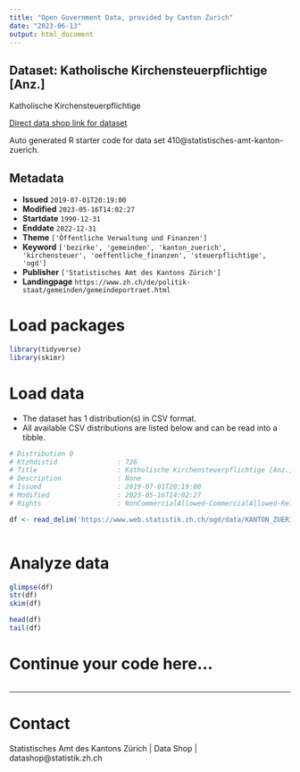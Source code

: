 ```yaml
---
title: "Open Government Data, provided by Canton Zurich"
date: "2023-06-13"
output: html_document
---
```


## Dataset: Katholische Kirchensteuerpflichtige [Anz.]

Katholische Kirchensteuerpflichtige

[Direct data shop link for dataset](https://www.zh.ch/de/politik-staat/opendata.zhweb-noredirect.zhweb-cache.html#/datasets/410@statistisches-amt-kanton-zuerich)

Auto generated R starter code for data set 410@statistisches-amt-kanton-zuerich.

## Metadata

- **Issued** `2019-07-01T20:19:00`
- **Modified** `2023-05-16T14:02:27`
- **Startdate** `1990-12-31`
- **Enddate** `2022-12-31`
- **Theme** `['Öffentliche Verwaltung und Finanzen']`
- **Keyword** `['bezirke', 'gemeinden', 'kanton_zuerich', 'kirchensteuer', 'oeffentliche_finanzen', 'steuerpflichtige', 'ogd']`
- **Publisher** `['Statistisches Amt des Kantons Zürich']`
- **Landingpage** `https://www.zh.ch/de/politik-staat/gemeinden/gemeindeportraet.html`


# Load packages

```r

library(tidyverse)
library(skimr)

```

# Load data

-   The dataset has 1 distribution(s) in CSV format.
-   All available CSV distributions are listed below and can be read into a tibble.

```r

# Distribution 0
# Ktzhdistid               : 726
# Title                    : Katholische Kirchensteuerpflichtige [Anz.]
# Description              : None
# Issued                   : 2019-07-01T20:19:00
# Modified                 : 2023-05-16T14:02:27
# Rights                   : NonCommercialAllowed-CommercialAllowed-ReferenceRequired

df <- read_delim('https://www.web.statistik.zh.ch/ogd/data/KANTON_ZUERICH_836.csv')



```

# Analyze data

```r

glimpse(df)
str(df)
skim(df)

head(df)
tail(df)

```

# Continue your code here...

```r

```

------------------------------------------------------------------------

# Contact

Statistisches Amt des Kantons Zürich | Data Shop | datashop@statistik.zh.ch
